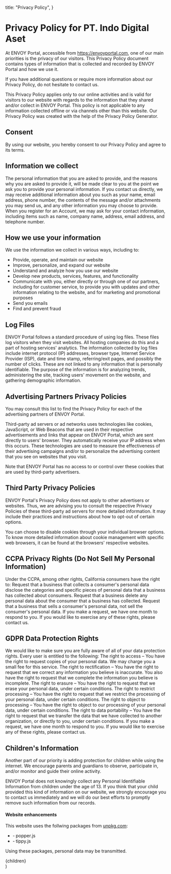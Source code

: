 
  title: "Privacy Policy",
}

# Privacy Policy for PT. Indo Digital Aset

At ENVOY Portal, accessible from https://envoyportal.com, one of our main priorities is the privacy of our visitors. This Privacy Policy document contains types of information that is collected and recorded by ENVOY Portal and how we use it.

If you have additional questions or require more information about our Privacy Policy, do not hesitate to contact us.

This Privacy Policy applies only to our online activities and is valid for visitors to our website with regards to the information that they shared and/or collect in ENVOY Portal. This policy is not applicable to any information collected offline or via channels other than this website. Our Privacy Policy was created with the help of the Privacy Policy Generator.

## Consent

By using our website, you hereby consent to our Privacy Policy and agree to its terms.

## Information we collect

The personal information that you are asked to provide, and the reasons why you are asked to provide it, will be made clear to you at the point we ask you to provide your personal information.
If you contact us directly, we may receive additional information about you such as your name, email address, phone number, the contents of the message and/or attachments you may send us, and any other information you may choose to provide.
When you register for an Account, we may ask for your contact information, including items such as name, company name, address, email address, and telephone number.

## How we use your information

We use the information we collect in various ways, including to:

- Provide, operate, and maintain our website
- Improve, personalize, and expand our website
- Understand and analyze how you use our website
- Develop new products, services, features, and functionality
- Communicate with you, either directly or through one of our partners, including for customer service, to provide you with updates and other information relating to the website, and for marketing and promotional purposes
- Send you emails
- Find and prevent fraud

## Log Files

ENVOY Portal follows a standard procedure of using log files. These files log visitors when they visit websites. All hosting companies do this and a part of hosting services' analytics. The information collected by log files include internet protocol (IP) addresses, browser type, Internet Service Provider (ISP), date and time stamp, referring/exit pages, and possibly the number of clicks. These are not linked to any information that is personally identifiable. The purpose of the information is for analyzing trends, administering the site, tracking users' movement on the website, and gathering demographic information.

## Advertising Partners Privacy Policies

You may consult this list to find the Privacy Policy for each of the advertising partners of ENVOY Portal.

Third-party ad servers or ad networks uses technologies like cookies, JavaScript, or Web Beacons that are used in their respective advertisements and links that appear on ENVOY Portal, which are sent directly to users' browser. They automatically receive your IP address when this occurs. These technologies are used to measure the effectiveness of their advertising campaigns and/or to personalize the advertising content that you see on websites that you visit.

Note that ENVOY Portal has no access to or control over these cookies that are used by third-party advertisers.

## Third Party Privacy Policies

ENVOY Portal's Privacy Policy does not apply to other advertisers or websites. Thus, we are advising you to consult the respective Privacy Policies of these third-party ad servers for more detailed information. It may include their practices and instructions about how to opt-out of certain options.

You can choose to disable cookies through your individual browser options. To know more detailed information about cookie management with specific web browsers, it can be found at the browsers' respective websites.

## CCPA Privacy Rights (Do Not Sell My Personal Information)

Under the CCPA, among other rights, California consumers have the right to:
Request that a business that collects a consumer's personal data disclose the categories and specific pieces of personal data that a business has collected about consumers.
Request that a business delete any personal data about the consumer that a business has collected.
Request that a business that sells a consumer's personal data, not sell the consumer's personal data.
If you make a request, we have one month to respond to you. If you would like to exercise any of these rights, please contact us.

## GDPR Data Protection Rights

We would like to make sure you are fully aware of all of your data protection rights. Every user is entitled to the following:
The right to access – You have the right to request copies of your personal data. We may charge you a small fee for this service.
The right to rectification – You have the right to request that we correct any information you believe is inaccurate. You also have the right to request that we complete the information you believe is incomplete.
The right to erasure – You have the right to request that we erase your personal data, under certain conditions.
The right to restrict processing – You have the right to request that we restrict the processing of your personal data, under certain conditions.
The right to object to processing – You have the right to object to our processing of your personal data, under certain conditions.
The right to data portability – You have the right to request that we transfer the data that we have collected to another organization, or directly to you, under certain conditions.
If you make a request, we have one month to respond to you. If you would like to exercise any of these rights, please contact us.

## Children's Information

Another part of our priority is adding protection for children while using the internet. We encourage parents and guardians to observe, participate in, and/or monitor and guide their online activity.

ENVOY Portal does not knowingly collect any Personal Identifiable Information from children under the age of 13. If you think that your child provided this kind of information on our website, we strongly encourage you to contact us immediately and we will do our best efforts to promptly remove such information from our records.

#### Website enhancements

This website uses the follwing packages from <a href="https://unpkg.com" rel="noopener" target="_blank" title="UNPKG">unpkg.com</a>:

- &dash; popper.js
- &dash; tippy.js

Using these packages, personal data may be transmitted.

  <div className="container">
    <article className="prose mt-8">{children}</article>
  </div>
)
